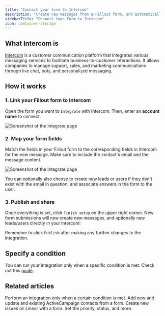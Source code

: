 ```yaml
---
title: "Connect your form to Intercom"
description: "Create new messages from a Fillout form, and automatically create or update associated contacts/leads directly in Intercom."
sidebarTitle: "Connect Your Form to Intercom"
icon: container-storage
---
```


## What Intercom is

[Intercom](https://www.intercom.com/) is a customer communication platform that integrates various messaging services to facilitate business-to-customer interactions. It allows companies to manage support, sales, and marketing communications through live chat, bots, and personalized messaging.

## How it works

### **1. Link your Fillout form to Intercom**

Open the form you want to `Integrate` with Intercom. Then, enter an **account name** to connect.

<Frame>
  <img src="/images/Screenshot2025-02-18at1.38.19PM.png" alt="Screenshot of the Integrate page" />
</Frame>

### **2. Map your form fields**

Match the fields in your Fillout form to the corresponding fields in Intercom for the new message. Make sure to include the contact's email and the message content.

<Frame>
  <img src="/images/Untitled.png" alt="Screenshot of the Integrate page" />
</Frame>

You can optionally also choose to create new leads or users if they don’t exist with the email in question, and associate answers in the form to the user.

### **3. Publish and share**

Once everything is set, click `Finish setup` on the upper right corner. New form submissions will now create new messages, and optionally new leads/users directly in your Intercom\!

Remember to click `Publish` after making any further changes to the integration.

## Specify a condition

You can run your integration only when a specific condition is met. Check out this [guide](/help/conditional-integration).

## Related articles

<CardGroup cols={3}>
  <Card title="Conditional integration logic" href="/help/conditional-integration" icon="gear-complex" iconType="regular" color="#FFC738">
Perform an integration only when a certain condition is met.
  </Card>
  <Card title="Connect your form to ActiveCampaign" href="/help/activecampaign" icon="greater-than" iconType="regular" color="#FFC738">
Add new and update and existing ActiveCampaign contacts from a form.
  </Card>
 <Card title="Connect your form to Linear" href="/help/linear" icon="diagram-venn" iconType="regular" color="#FFC738">
Create new issues on Linear with a form. Set the priority, status, and more.
  </Card>
</CardGroup>
